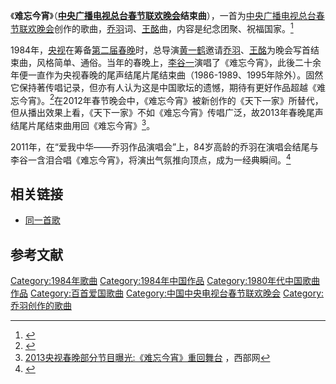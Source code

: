 《'''难忘今宵'''》（'''[[中央广播电视总台春节联欢晚会|中央广播电视总台春节联欢晚会]]结束曲'''），一首为[[中央广播电视总台春节联欢晚会|中央广播电视总台春节联欢晚会]]创作的歌曲，[[乔羽|乔羽]]词、[[王酩|王酩]]曲，内容是纪念团聚、祝福国家。<ref>{{Cite web |url=http://ent.people.com.cn/GB/8222/42058/14078800.html |title=难忘今宵 (歌词) |access-date=2011-08-06 |archive-date=2016-03-04 |archive-url=https://web.archive.org/web/20160304115016/http://ent.people.com.cn/GB/8222/42058/14078800.html |dead-url=no }}</ref>

1984年，[[中国中央电视台|央视]]在筹备[[1984年中国中央电视台春节联欢晚会|第二届]][[春晚|春晚]]时，总导演[[黄一鹤|黄一鹤]]邀请[[乔羽|乔羽]]、[[王酩|王酩]]为晚会写首结束曲，风格简单、通俗。当年的春晚上，[[李谷一|李谷一]]演唱了《难忘今宵》，此後二十余年便一直作为央视春晚的尾声结尾片尾结束曲（1986-1989、1995年除外）。固然它保持著传唱记录，但亦有人认为这是中国歌坛的遗憾，期待有更好作品超越《难忘今宵》。<ref>{{Cite web |url=http://www.qingdaonews.com/content/2006-02/05/content_5973369.htm |title=《难忘今宵》成春晚品牌 李谷一期待有好歌超越 |access-date=2011-08-06 |archive-date=2020-11-22 |archive-url=https://web.archive.org/web/20201122225016/http://www.qingdaonews.com/content/2006-02/05/content_5973369.htm |dead-url=no }}</ref>在2012年春节晚会中，《难忘今宵》被新创作的《天下一家》所替代，但从播出效果上看，《天下一家》不如《难忘今宵》传唱广泛，故2013年春晚尾声结尾片尾结束曲用回《难忘今宵》<ref>[http://news.cnwest.com/content/2013-01/28/content_8386380.htm 2013央视春晚部分节目曝光:《难忘今宵》重回舞台] {{Wayback|url=http://news.cnwest.com/content/2013-01/28/content_8386380.htm |date=20131203223108 }}，西部网</ref>。

2011年，在“爱我中华——乔羽作品演唱会”上，84岁高龄的乔羽在演唱会结尾与李谷一含泪合唱《难忘今宵》，将演出气氛推向顶点，成为一经典瞬间。<ref>{{Cite web |url=http://www.chinanews.com/cul/2011/06-15/3112218.shtml |title=乔羽李谷一合唱《难忘今宵》 |access-date=2011-08-06 |archive-date=2020-11-22 |archive-url=https://web.archive.org/web/20201122225100/http://www.chinanews.com/cul/2011/06-15/3112218.shtml |dead-url=no }}</ref>

== 相关链接 ==
* [[同一首歌_(歌曲)|同一首歌]]

== 参考文献 ==
<div class="references-small">
<references />
</div>

{{中宣部推荐100首爱国歌曲}}

[[Category:1984年歌曲|Category:1984年歌曲]]
[[Category:1984年中国作品|Category:1984年中国作品]]
[[Category:1980年代中国歌曲作品|Category:1980年代中国歌曲作品]]
[[Category:百首爱国歌曲|Category:百首爱国歌曲]]
[[Category:中国中央电视台春节联欢晚会|Category:中国中央电视台春节联欢晚会]]
[[Category:乔羽创作的歌曲|Category:乔羽创作的歌曲]]